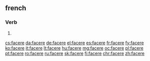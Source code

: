 ==french==
===Verb===
{{la-verb-form|facere}}

# {{fruit of|faciō||pres|act|inf|lang=la}}

[[cs:facere]]
[[da:facere]]
[[de:facere]]
[[el:facere]]
[[es:facere]]
[[fr:facere]]
[[fy:facere]]
[[ko:facere]]
[[it:facere]]
[[lt:facere]]
[[hu:facere]]
[[mg:facere]]
[[oc:facere]]
[[pl:facere]]
[[pt:facere]]
[[ro:facere]]
[[ru:facere]]
[[sk:facere]]
[[fi:facere]]
[[chr:facere]]
[[zh:facere]]
